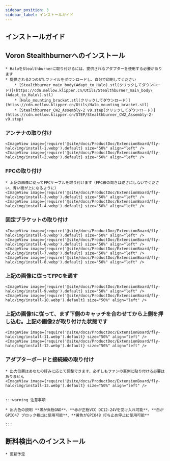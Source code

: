 ```yaml
---
sidebar_position: 3
sidebar_label: インストールガイド
---
```


## インストールガイド

## Voron Stealthburnerへのインストール

    * HaloをStealthburnerに取り付けるには、提供されるアダプターを使用する必要があります
    * 提供される2つのSTLファイルをダウンロードし、自分で印刷してください
        * [Stealthburner_main_body(Adapt_to_Halo).stl(クリックしてダウンロード)](https://cdn.mellow.klipper.cn/Utils/Stealthburner_main_body\(Adapt_to_Halo\).stl)
        * [Halo_mounting_bracket.stl(クリックしてダウンロード)](https://cdn.mellow.klipper.cn/Utils/Halo_mounting_bracket.stl)
        * [Stealthburner_CW2_Assembly-2 v9.step(クリックしてダウンロード)](https://cdn.mellow.klipper.cn/STEP/Stealthburner_CW2_Assembly-2-v9.step)

### アンテナの取り付け
    <ImageView image={require('@site/docs/ProductDoc/ExtensionBoard/fly-halo/img/install-1.webp').default} size="50%" align="left" />
    <ImageView image={require('@site/docs/ProductDoc/ExtensionBoard/fly-halo/img/install-2.webp').default} size="50%" align="left" />

### FPCの取り付け
    * 上記の画像に従ってFPCケーブルを取り付けます（FPC線の向きは逆さにしないでください、青い面が上になるように）
    <ImageView image={require('@site/docs/ProductDoc/ExtensionBoard/fly-halo/img/install-3.webp').default} size="50%" align="left" />
    <ImageView image={require('@site/docs/ProductDoc/ExtensionBoard/fly-halo/img/install-4.webp').default} size="50%" align="left" />

### 固定ブラケットの取り付け

    <ImageView image={require('@site/docs/ProductDoc/ExtensionBoard/fly-halo/img/install-5.webp').default} size="50%" align="left" />
    <ImageView image={require('@site/docs/ProductDoc/ExtensionBoard/fly-halo/img/install-6.webp').default} size="50%" align="left" />
    <ImageView image={require('@site/docs/ProductDoc/ExtensionBoard/fly-halo/img/install-7.webp').default} size="50%" align="left" />
    <ImageView image={require('@site/docs/ProductDoc/ExtensionBoard/fly-halo/img/install-8.webp').default} size="50%" align="left" />

### 上記の画像に従ってFPCを通す

    <ImageView image={require('@site/docs/ProductDoc/ExtensionBoard/fly-halo/img/install-9.webp').default} size="50%" align="left" />
    <ImageView image={require('@site/docs/ProductDoc/ExtensionBoard/fly-halo/img/install-10.webp').default} size="50%" align="left" />

### 上記の画像1に従って、まず下側のキャッチを合わせてから上側を押し込む。上記の画像2が取り付けた状態です

    <ImageView image={require('@site/docs/ProductDoc/ExtensionBoard/fly-halo/img/install-11.webp').default} size="50%" align="left" />
    <ImageView image={require('@site/docs/ProductDoc/ExtensionBoard/fly-halo/img/install-12.webp').default} size="50%" align="left" />

### アダプターボードと接続線の取り付け
    * 出力位置はあなたの好みに応じて調整できます、必ずしもファンの裏側に貼り付ける必要はありません
    <ImageView image={require('@site/docs/ProductDoc/ExtensionBoard/fly-halo/img/install-13.webp').default} size="50%" align="left" />


    :::warning 注意事項

    * 出力色の説明 **黒が負極GND**、**赤が正極VCC DC12-24Vを受け入れ可能**、**白がGPIO47 ブロック検出に使用可能**、**黄色がGPIO48 打ち止め停止に使用可能**

    :::

## 断料検出へのインストール

    * 更新予定
